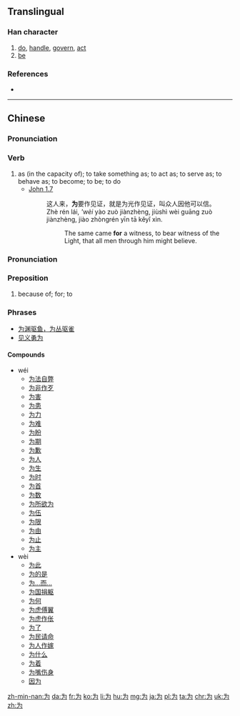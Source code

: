 {{also|爲}}<!-- may be replaced by zh-forms -->
==Translingual==
{{stroke order|type=animate}}
{{zh-hanzi-box|为|[[為]]}}

===Han character===
{{Han char|rn=3|rad=丶|as=03|sn=4|four=34027|canj=IKSI}}

# [[do]], [[handle]], [[govern]], [[act]]
# [[be]]

===References===
* {{Han ref|kx=0080.191|hdz=10044.020|uh=4E3A|ud=20026}}

----

==Chinese==
{{zh-hanzi-box|为|[[爲]]}}

===Pronunciation===
{{zh-pron
|m=wéi
|c=wai6
|mc=y
|oc=y
|ma=zh-wèi.ogg
|cat=v
}}

===Verb===
{{zh-verb|s|pin=wéi|pint=wei2|tra=為}}

# as (in the capacity of); to take something as; to act as; to serve as; to behave as; to become; to be; to do
#* [http://wordproject.org/multi/bi_en_cn_py.htm John 1.7]
#*: 这人来，'''为'''要作见证，就是为光作见证，叫众人因他可以信。
#*: Zhè rén lái, '''wèi'' yào zuò jiànzhèng, jiùshì wèi guāng zuò jiànzhèng, jiào zhòngrén yīn tā kĕyǐ xìn.
#*:: The same came '''for''' a witness, to bear witness of the Light, that all men through him might believe.

===Pronunciation===
{{zh-pron
|m=wèi
|c=wai4
|ma=
|cat=prep
}}

===Preposition===
{{zh-prep|s|pin=wèi|pint=wei4|tra=為}}

# because of; for; to

===Phrases===
* [[为渊驱鱼，为丛驱雀]]
* [[见义勇为]]

====Compounds====
* wéi
** [[为法自弊]]
** [[为非作歹]]
** [[为害]]
** [[为患]]
** [[为力]]
** [[为难]]
** [[为盼]]
** [[为期]]
** [[为歉]]
** [[为人]]
** [[为生]]
** [[为时]]
** [[为首]]
** [[为数]]
** [[为所欲为]]
** [[为伍]]
** [[为限]]
** [[为由]]
** [[为止]]
** [[为主]]
* wèi
** [[为此]]
** [[为的是]]
** [[为…而…]]
** [[为国捐躯]]
** [[为何]]
** [[为虎傅翼]]
** [[为虎作伥]]
** [[为了]]
** [[为民请命]]
** [[为人作嫁]]
** [[为什么]]
** [[为着]]
** [[为嘴伤身]]
** [[因为]]

[[zh-min-nan:为]]
[[da:为]]
[[fr:为]]
[[ko:为]]
[[li:为]]
[[hu:为]]
[[mg:为]]
[[ja:为]]
[[pl:为]]
[[ta:为]]
[[chr:为]]
[[uk:为]]
[[zh:为]]